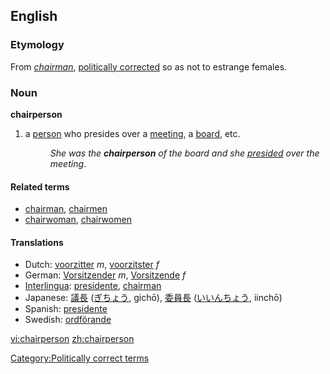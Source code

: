 ==English==
=== Etymology ===
From ''[[chairman]]'', [[politically correct]]ed so as not to estrange females.

=== Noun === 
'''chairperson'''<!-- plural chairpeople or chairpersons or both? -->

#a [[person]] who presides over a [[meeting]], a [[board]], etc.
#:''She was the '''chairperson''' of the board and she [[preside]]d over the meeting''.

==== Related terms ====
*[[chairman]], [[chairmen]]
*[[chairwoman]], [[chairwomen]]

==== Translations ====
*Dutch: [[voorzitter]] ''m'', [[voorzitster]] ''f''
*German: [[Vorsitzender]] ''m'', [[Vorsitzende]] ''f''
*[[Interlingua]]: [[presidente]], [[chairman]]
*Japanese: [[議長]] ([[ぎちょう]], gichō), [[委員長]] ([[いいんちょう]], iinchō)
*Spanish: [[presidente]]
*Swedish: [[ordförande]]

[[Category:Politically correct terms]]

[[vi:chairperson]]
[[zh:chairperson]]